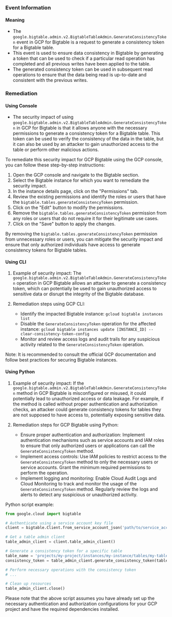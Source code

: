 
### Event Information

#### Meaning

- The `google.bigtable.admin.v2.BigtableTableAdmin.GenerateConsistencyToken` event in GCP for Bigtable is a request to generate a consistency token for a Bigtable table.
- This event is used to ensure data consistency in Bigtable by generating a token that can be used to check if a particular read operation has completed and all previous writes have been applied to the table.
- The generated consistency token can be used in subsequent read operations to ensure that the data being read is up-to-date and consistent with the previous writes.

### Remediation

#### Using Console

- The security impact of using `google.bigtable.admin.v2.BigtableTableAdmin.GenerateConsistencyToken` in GCP for Bigtable is that it allows anyone with the necessary permissions to generate a consistency token for a Bigtable table. This token can be used to verify the consistency of the data in the table, but it can also be used by an attacker to gain unauthorized access to the table or perform other malicious actions.

To remediate this security impact for GCP Bigtable using the GCP console, you can follow these step-by-step instructions:

1. Open the GCP console and navigate to the Bigtable section.
2. Select the Bigtable instance for which you want to remediate the security impact.
3. In the instance details page, click on the "Permissions" tab.
4. Review the existing permissions and identify the roles or users that have the `bigtable.tables.generateConsistencyToken` permission.
5. Click on the "Edit" button to modify the permissions.
6. Remove the `bigtable.tables.generateConsistencyToken` permission from any roles or users that do not require it for their legitimate use cases.
7. Click on the "Save" button to apply the changes.

By removing the `bigtable.tables.generateConsistencyToken` permission from unnecessary roles or users, you can mitigate the security impact and ensure that only authorized individuals have access to generate consistency tokens for Bigtable tables.

#### Using CLI

1. Example of security impact: The `google.bigtable.admin.v2.BigtableTableAdmin.GenerateConsistencyToken` operation in GCP Bigtable allows an attacker to generate a consistency token, which can potentially be used to gain unauthorized access to sensitive data or disrupt the integrity of the Bigtable database.

2. Remediation steps using GCP CLI:
   - Identify the impacted Bigtable instance: `gcloud bigtable instances list`
   - Disable the `GenerateConsistencyToken` operation for the affected instance: `gcloud bigtable instances update [INSTANCE_ID] --clear-consistency-token-config`
   - Monitor and review access logs and audit trails for any suspicious activity related to the `GenerateConsistencyToken` operation.

Note: It is recommended to consult the official GCP documentation and follow best practices for securing Bigtable instances.

#### Using Python

1. Example of security impact: If the `google.bigtable.admin.v2.BigtableTableAdmin.GenerateConsistencyToken` method in GCP Bigtable is misconfigured or misused, it could potentially lead to unauthorized access or data leakage. For example, if the method is called without proper authentication and authorization checks, an attacker could generate consistency tokens for tables they are not supposed to have access to, potentially exposing sensitive data.

2. Remediation steps for GCP Bigtable using Python:
   - Ensure proper authentication and authorization: Implement authentication mechanisms such as service accounts and IAM roles to ensure that only authorized users or applications can call the `GenerateConsistencyToken` method.
   - Implement access controls: Use IAM policies to restrict access to the `GenerateConsistencyToken` method to only the necessary users or service accounts. Grant the minimum required permissions to perform the operation.
   - Implement logging and monitoring: Enable Cloud Audit Logs and Cloud Monitoring to track and monitor the usage of the `GenerateConsistencyToken` method. Regularly review the logs and alerts to detect any suspicious or unauthorized activity.

Python script example:
```python
from google.cloud import bigtable

# Authenticate using a service account key file
client = bigtable.Client.from_service_account_json('path/to/service_account_key.json')

# Get a table admin client
table_admin_client = client.table_admin_client()

# Generate a consistency token for a specific table
table_name = 'projects/my-project/instances/my-instance/tables/my-table'
consistency_token = table_admin_client.generate_consistency_token(table_name)

# Perform necessary operations with the consistency token
# ...

# Clean up resources
table_admin_client.close()
```
Please note that the above script assumes you have already set up the necessary authentication and authorization configurations for your GCP project and have the required dependencies installed.

